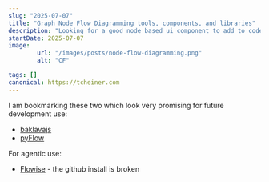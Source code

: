 ```yaml
---
slug: "2025-07-07"
title: "Graph Node Flow Diagramming tools, components, and libraries"
description: "Looking for a good node based ui component to add to code"
startDate: 2025-07-07
image:
        url: "/images/posts/node-flow-diagramming.png"
        alt: "CF"

tags: []
canonical: https://tcheiner.com
---
```

I am bookmarking these two which look very promising for future development use:
- [baklavajs](https://github.com/newcat/baklavajs)
- [pyFlow](https://github.com/pedroCabrera/PyFlow/tree/master)

For agentic use:
- [Flowise](https://github.com/FlowiseAI/Flowise/tree/main) - the github install is broken
